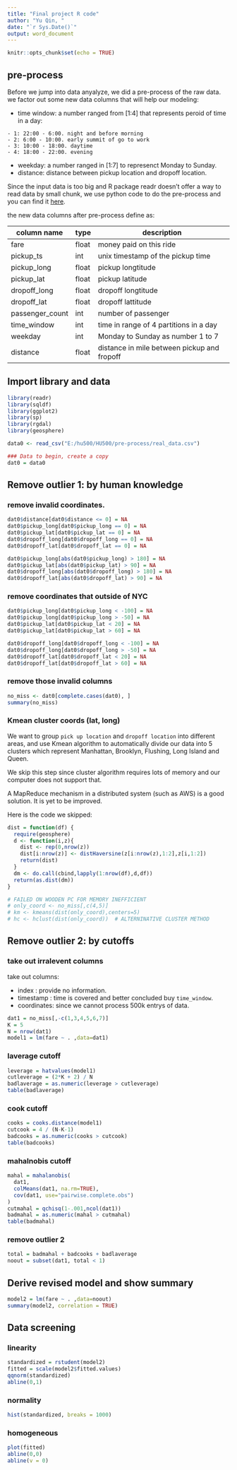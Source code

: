 ```yaml
---
title: "Final project R code"
author: "Yu Qin, "
date: "`r Sys.Date()`"
output: word_document
---
```


```r
knitr::opts_chunk$set(echo = TRUE)
```

## pre-process

Before we jump into data anyalyze, we did a pre-process of the raw data. we factor out some new data columns that will help our modeling:

- time window: a number ranged from [1:4] that represents peroid of time in a day:

```
- 1: 22:00 - 6:00. night and before morning
- 2: 6:00 - 10:00. early summit of go to work
- 3: 10:00 - 18:00. daytime
- 4: 18:00 - 22:00. evening
```

- weekday: a number ranged in [1:7] to represenct Monday to Sunday.
- distance: distance between pickup location and dropoff location.

Since the input data is too big and R package readr doesn't offer a way to read data by small chunk, we use python code to do the pre-process and you can find it [here](https://github.com/YuQin1112/HU-500-PROJECT/blob/master/pre-process/prepare_data.py). 

the new data columns after pre-process define as:


|column name|type|description|
|--|--|--|
|fare|float|money paid on this ride|
|pickup_ts|int|unix timestamp of the pickup time|
|pickup_long|float|pickup longtitude|
|pickup_lat|float|pickup latitude|
|dropoff_long|float|dropoff longtitude|
|dropoff_lat|float|dropoff lattitude|
|passenger_count|int|number of passenger|
|time_window|int|time in range of 4 partitions in a day|
|weekday|int|Monday to Sunday as number 1 to 7|
|distance|float|distance in mile between pickup and fropoff|



## Import library and data

```r
library(readr)
library(sqldf)
library(ggplot2)
library(sp)
library(rgdal)
library(geosphere)

data0 <- read_csv("E:/hu500/HU500/pre-process/real_data.csv")

### Data to begin, create a copy
dat0 = data0
```

## Remove outlier 1: by human knowledge

### remove invalid coordinates.

```r
dat0$distance[dat0$distance <= 0] = NA
dat0$pickup_long[dat0$pickup_long == 0] = NA
dat0$pickup_lat[dat0$pickup_lat == 0] = NA
dat0$dropoff_long[dat0$dropoff_long == 0] = NA
dat0$dropoff_lat[dat0$dropoff_lat == 0] = NA

dat0$pickup_long[abs(dat0$pickup_long) > 180] = NA
dat0$pickup_lat[abs(dat0$pickup_lat) > 90] = NA
dat0$dropoff_long[abs(dat0$dropoff_long) > 180] = NA
dat0$dropoff_lat[abs(dat0$dropoff_lat) > 90] = NA
```

### remove coordinates that outside of NYC

```r
dat0$pickup_long[dat0$pickup_long < -100] = NA
dat0$pickup_long[dat0$pickup_long > -50] = NA
dat0$pickup_lat[dat0$pickup_lat < 20] = NA
dat0$pickup_lat[dat0$pickup_lat > 60] = NA

dat0$dropoff_long[dat0$dropoff_long < -100] = NA
dat0$dropoff_long[dat0$dropoff_long > -50] = NA
dat0$dropoff_lat[dat0$dropoff_lat < 20] = NA
dat0$dropoff_lat[dat0$dropoff_lat > 60] = NA
```

### remove those invalid columns

```r
no_miss <- dat0[complete.cases(dat0), ]
summary(no_miss)
```

### Kmean cluster coords (lat, long)

We want to group `pick up location` and `dropoff location` into different areas, and use Kmean algorithm to automatically divide our data into 5 clusters which represent Manhattan, Brooklyn, Flushing, Long Island and Queen. 

We skip this step since cluster algorithm requires lots of memory and our computer does not support that.

A MapReduce mechanism in a distributed system (such as AWS) is a good solution. It is yet to be improved. 

Here is the code we skipped:

```r
dist = function(df) {
  require(geosphere)
  d <- function(i,z){
    dist <- rep(0,nrow(z))
    dist[i:nrow(z)] <- distHaversine(z[i:nrow(z),1:2],z[i,1:2])
    return(dist)
  }
  dm <- do.call(cbind,lapply(1:nrow(df),d,df))
  return(as.dist(dm))
}

# FAILED ON WOODEN PC FOR MEMORY INEFFICIENT
# only_coord <- no_miss[,c(4,5)]
# km <- kmeans(dist(only_coord),centers=5)
# hc <- hclust(dist(only_coord))  # ALTERNINATIVE CLUSTER METHOD
```

## Remove outlier 2: by cutoffs

### take out irralevent columns

take out columns: 

- index      : provide no information. 
- timestamp  : time is covered and better concluded buy `time_window`.
- coordinates: since we cannot process 500k entrys of data. 

```r
dat1 = no_miss[,-c(1,3,4,5,6,7)]
K = 5
N = nrow(dat1)
model1 = lm(fare ~ . ,data=dat1)
```

### laverage cutoff

```r
leverage = hatvalues(model1)
cutleverage = (2*K + 2) / N
badlaverage = as.numeric(leverage > cutleverage)
table(badlaverage)
```


### cook cutoff

```r
cooks = cooks.distance(model1)
cutcook = 4 / (N-K-1)
badcooks = as.numeric(cooks > cutcook)
table(badcooks)
```

### mahalnobis cutoff

```r
mahal = mahalanobis(
  dat1,
  colMeans(dat1, na.rm=TRUE),
  cov(dat1, use="pairwise.complete.obs")
)
cutmahal = qchisq(1-.001,ncol(dat1))
badmahal = as.numeric(mahal > cutmahal)
table(badmahal)
```

### remove outlier 2

```r
total = badmahal + badcooks + badlaverage
noout = subset(dat1, total < 1)
```


## Derive revised model and show summary

```r
model2 = lm(fare ~ . ,data=noout)
summary(model2, correlation = TRUE)
```


## Data screening

### linearity

```r
standardized = rstudent(model2)
fitted = scale(model2$fitted.values)
qqnorm(standardized)
abline(0,1)
```

### normality
```r
hist(standardized, breaks = 1000)
```

### homogeneous
```r
plot(fitted)
abline(0,0)
abline(v = 0)
```




